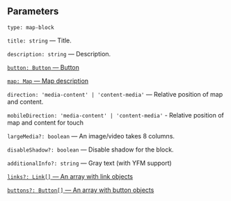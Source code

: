 

<Meta of={MapStories} />
<StoryTemplate>

## Parameters

`type: map-block`

`title: string` — Title.

`description: string` — Description.

[`button: Button` — Button](?path=/story/information--common-types&viewMode=docs#button---button)

[`map: Map` — Map description](?path=/story/components-map--y-map&viewMode=docs)

`direction: 'media-content' | 'content-media'` — Relative position of map and content.

`mobileDirection: 'media-content' | 'content-media'` - Relative position of map and content for touch

`largeMedia?: boolean` — An image/video takes 8 columns.

`disableShadow?: boolean` — Disable shadow for the block.

`additionalInfo?: string` — Gray text (with YFM support)

[`links?: Link[]` — An array with link objects](?path=/story/information--common-types&viewMode=docs#link---link)

[`buttons?: Button[]` — An array with button objects](?path=/story/information--common-types&viewMode=docs#button---button)
</StoryTemplate>
